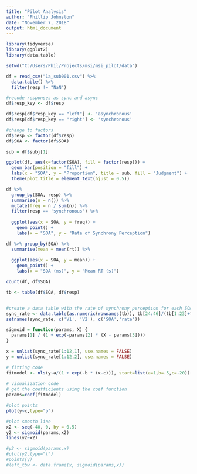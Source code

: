 ```yaml
---
title: "Pilot_Analysis"
author: "Phillip Johnston"
date: "November 7, 2018"
output: html_document
---
```


```r
library(tidyverse)
library(ggplot2)
library(data.table)

setwd("C:/Users/Phil/Projects/msi/msi_pilot/data")

df = read_csv("1a_sub001.csv") %>% 
  data.table() %>% 
  filter(resp != "NaN")

#recode responses as sync and async
df$resp_key <- df$resp

df$resp[df$resp_key == "left"] <- 'asynchronous'
df$resp[df$resp_key == "right"] <- 'synchronous'

#change to factors
df$resp <- factor(df$resp)
df$SOA <- factor(df$SOA)

sub = df$subj[1]
```

```r
ggplot(df, aes(x=factor(SOA), fill = factor(resp))) + 
  geom_bar(position = "fill") + 
  labs(x = "SOA", y = "Proportion", title = sub, fill = "Judgment") +
  theme(plot.title = element_text(hjust = 0.5))
```

```r
df %>% 
  group_by(SOA, resp) %>% 
  summarise(n = n()) %>% 
  mutate(freq = n / sum(n)) %>% 
  filter(resp == 'synchronous') %>% 
  
  ggplot(aes(x = SOA, y = freq)) + 
    geom_point() +
    labs(x = "SOA", y = "Rate of Synchrony Perception")
```

```r
df %>% group_by(SOA) %>% 
  summarise(mean = mean(rt)) %>% 
  
  ggplot(aes(x = SOA, y = mean)) + 
    geom_point() +
    labs(x = "SOA (ms)", y = "Mean RT (s)")
```

```r

count(df, df$SOA)

tb <- table(df$SOA, df$resp)


#create a data table with the rate of synchrony perception for each SOA
sync_rate <- data.table(as.numeric(rownames(tb)), tb[24:46]/(tb[1:23]+tb[24:46]))
setnames(sync_rate, c('V1', 'V2'), c('SOA','rate'))

```

```r
sigmoid = function(params, X) {
  params[1] / (1 + exp(-params[2] * (X - params[3])))
}

x = unlist(sync_rate[1:12,1], use.names = FALSE)
y = unlist(sync_rate[1:12,2], use.names = FALSE)

# fitting code
fitmodel <- nls(y~a/(1 + exp(-b * (x-c))), start=list(a=1,b=.5,c=-20))
    
# visualization code
# get the coefficients using the coef function
params=coef(fitmodel)

#plot points
plot(y~x,type="p")

#plot smooth line
x2 <- seq(-40, 0, by = 0.5)
y2 <- sigmoid(params,x2)
lines(y2~x2)

#y2 <- sigmoid(params,x)
#plot(y2,type="l")
#points(y)
#left_tbw <- data.frame(x, sigmoid(params,x))
```

